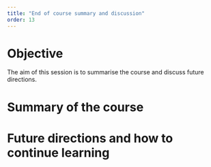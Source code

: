 ```yaml
---
title: "End of course summary and discussion"
order: 13
---
```


# Objective

The aim of this session is to summarise the course and discuss future directions.

# Summary of the course

# Future directions and how to continue learning


